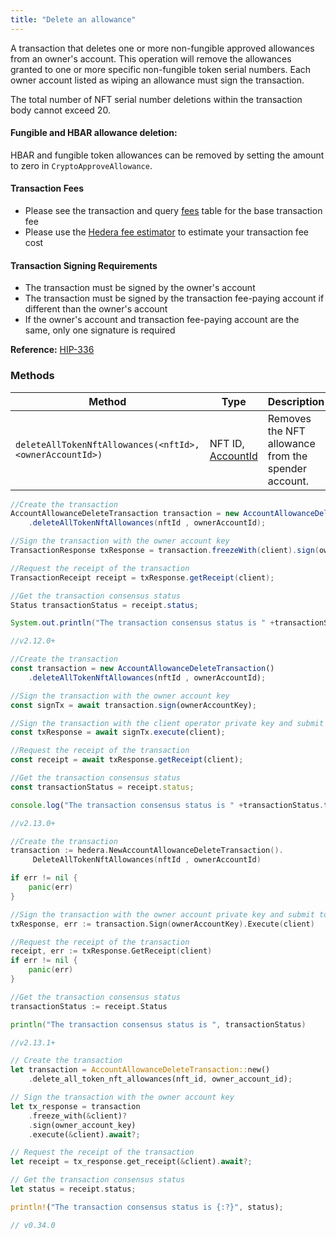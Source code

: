 ```yaml
---
title: "Delete an allowance"
---
```



A transaction that deletes one or more non-fungible approved allowances from an owner's account. This operation will remove the allowances granted to one or more specific non-fungible token serial numbers. Each owner account listed as wiping an allowance must sign the transaction.

The total number of NFT serial number deletions within the transaction body cannot exceed 20.

#### **Fungible and HBAR allowance deletion:**

HBAR and fungible token allowances can be removed by setting the amount to zero in `CryptoApproveAllowance`.

#### **Transaction Fees**

* Please see the transaction and query [fees](/hedera/networks/mainnet/fees#transaction-and-query-fees) table for the base transaction fee
* Please use the [Hedera fee estimator](https://hedera.com/fees) to estimate your transaction fee cost

#### **Transaction Signing Requirements**

* The transaction must be signed by the owner's account
* The transaction must be signed by the transaction fee-paying account if different than the owner's account
* If the owner's account and transaction fee-paying account are the same, only one signature is required

**Reference:** [HIP-336](https://github.com/hashgraph/hedera-improvement-proposal/blob/master/HIP/hip-336.md)

### Methods

| **Method**                                               | **Type**                                                                    | **Description**                                     |
| -------------------------------------------------------- | --------------------------------------------------------------------------- | --------------------------------------------------- |
| `deleteAllTokenNftAllowances(<nftId>, <ownerAccountId>)` | <p>NFT ID,<br/><a href="/hedera/sdks-and-apis/sdks/specialized-types#accountid">AccountId</a></p> | Removes the NFT allowance from the spender account. |

<CodeGroup>

```java Java
//Create the transaction
AccountAllowanceDeleteTransaction transaction = new AccountAllowanceDeleteTransaction()
    .deleteAllTokenNftAllowances(nftId , ownerAccountId);

//Sign the transaction with the owner account key  
TransactionResponse txResponse = transaction.freezeWith(client).sign(ownerAccountKey).execute(client);

//Request the receipt of the transaction
TransactionReceipt receipt = txResponse.getReceipt(client);

//Get the transaction consensus status
Status transactionStatus = receipt.status;

System.out.println("The transaction consensus status is " +transactionStatus);

//v2.12.0+
```


```javascript JavaScript
//Create the transaction
const transaction = new AccountAllowanceDeleteTransaction()
    .deleteAllTokenNftAllowances(nftId , ownerAccountId);

//Sign the transaction with the owner account key
const signTx = await transaction.sign(ownerAccountKey);

//Sign the transaction with the client operator private key and submit to a Hedera network
const txResponse = await signTx.execute(client);

//Request the receipt of the transaction
const receipt = await txResponse.getReceipt(client);

//Get the transaction consensus status
const transactionStatus = receipt.status;

console.log("The transaction consensus status is " +transactionStatus.toString());

//v2.13.0+
```


```go Go
//Create the transaction
transaction := hedera.NewAccountAllowanceDeleteTransaction().
     DeleteAllTokenNftAllowances(nftId , ownerAccountId)

if err != nil {
    panic(err)
}

//Sign the transaction with the owner account private key and submit to the network  
txResponse, err := transaction.Sign(ownerAccountKey).Execute(client)

//Request the receipt of the transaction
receipt, err := txResponse.GetReceipt(client)
if err != nil {
    panic(err)
}

//Get the transaction consensus status
transactionStatus := receipt.Status

println("The transaction consensus status is ", transactionStatus)

//v2.13.1+
```


```rust Rust
// Create the transaction
let transaction = AccountAllowanceDeleteTransaction::new()
    .delete_all_token_nft_allowances(nft_id, owner_account_id);

// Sign the transaction with the owner account key
let tx_response = transaction
    .freeze_with(&client)?
    .sign(owner_account_key)
    .execute(&client).await?;

// Request the receipt of the transaction
let receipt = tx_response.get_receipt(&client).await?;

// Get the transaction consensus status
let status = receipt.status;

println!("The transaction consensus status is {:?}", status);

// v0.34.0
```

</CodeGroup>
